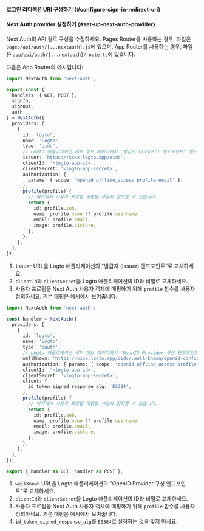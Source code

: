 

<SignInFlowSummary />

<AssumingUrl />

#### 로그인 리디렉션 URI 구성하기 \{#configure-sign-in-redirect-uri}

<ConfigureRedirectUri
  figureSrc={redirectUriFigure}
  redirectUri="http://localhost:3000/api/auth/callback/logto"
/>

#### Next Auth provider 설정하기 \{#set-up-next-auth-provider}

<GetAppSecret />

Next Auth의 API 경로 구성을 수정하세요. Pages Router를 사용하는 경우, 파일은 `pages/api/auth/[...nextauth].js`에 있으며, App Router를 사용하는 경우, 파일은 `app/api/auth/[...nextauth]/route.ts`에 있습니다.

다음은 App Router의 예시입니다:

<Tabs>

<TabItem value="v5" label="Next Auth v5">

```ts
import NextAuth from 'next-auth';

export const {
  handlers: { GET, POST },
  signIn,
  signOut,
  auth,
} = NextAuth({
  providers: [
    {
      id: 'logto',
      name: 'Logto',
      type: 'oidc',
      // Logto 애플리케이션 세부 정보 페이지에서 "발급자 (Issuer) 엔드포인트" 필드에서 발급자 값을 얻을 수 있습니다.
      issuer: 'https://xxxx.logto.app/oidc',
      clientId: '<logto-app-id>',
      clientSecret: '<logto-app-secret>',
      authorization: {
        params: { scope: 'openid offline_access profile email' },
      },
      profile(profile) {
        // 여기에서 사용자 프로필 매핑을 사용자 정의할 수 있습니다.
        return {
          id: profile.sub,
          name: profile.name ?? profile.username,
          email: profile.email,
          image: profile.picture,
        };
      },
    },
  ],
});
```

1. `issuer` URL을 Logto 애플리케이션의 "발급자 (Issuer) 엔드포인트"로 교체하세요.
2. `clientId`와 `clientSecret`을 Logto 애플리케이션의 ID와 비밀로 교체하세요.
3. 사용자 프로필을 Next Auth 사용자 객체에 매핑하기 위해 `profile` 함수를 사용자 정의하세요. 기본 매핑은 예시에서 보여줍니다.

</TabItem>

<TabItem value="v4" label="Next Auth v4">

```ts
import NextAuth from 'next-auth';

const handler = NextAuth({
  providers: [
    {
      id: 'logto',
      name: 'Logto',
      type: 'oauth',
      // Logto 애플리케이션 세부 정보 페이지에서 "OpenID Provider 구성 엔드포인트" 필드에서 잘 알려진 URL을 얻을 수 있습니다.
      wellKnown: 'https://xxxx.logto.app/oidc/.well-known/openid-configuration',
      authorization: { params: { scope: 'openid offline_access profile email' } },
      clientId: '<logto-app-id>',
      clientSecret: '<logto-app-secret>',
      client: {
        id_token_signed_response_alg: 'ES384',
      },
      profile(profile) {
        // 여기에서 사용자 프로필 매핑을 사용자 정의할 수 있습니다.
        return {
          id: profile.sub,
          name: profile.name ?? profile.username,
          email: profile.email,
          image: profile.picture,
        };
      },
    },
  ],
});

export { handler as GET, handler as POST };
```

1. `wellKnown` URL을 Logto 애플리케이션의 "OpenID Provider 구성 엔드포인트"로 교체하세요.
2. `clientId`와 `clientSecret`을 Logto 애플리케이션의 ID와 비밀로 교체하세요.
3. 사용자 프로필을 Next Auth 사용자 객체에 매핑하기 위해 `profile` 함수를 사용자 정의하세요. 기본 매핑은 예시에서 보여줍니다.
4. `id_token_signed_response_alg`를 `ES384`로 설정하는 것을 잊지 마세요.

</TabItem>

</Tabs>

